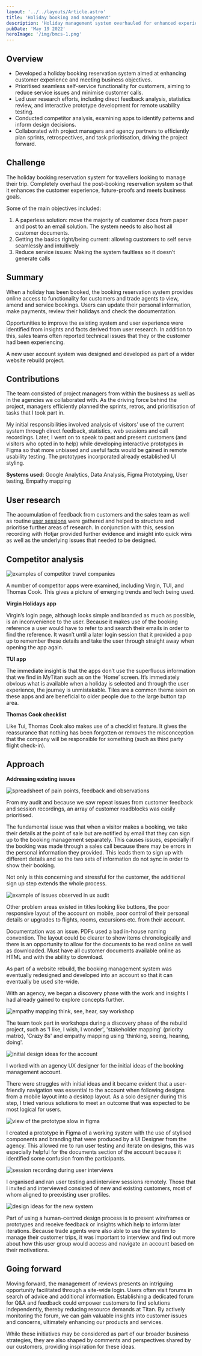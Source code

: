 ```yaml
---
layout: '../../layouts/Article.astro'
title: 'Holiday booking and management'
description: 'Holiday management system overhauled for enhanced experience, paperless solution, self-serve functionality, and reduced service issues'
pubDate: 'May 19 2022'
heroImage: '/img/bmcs-1.png'
---
```



## Overview
- Developed a holiday booking reservation system aimed at enhancing customer experience and meeting business objectives.
- Prioritised seamless self-service functionality for customers, aiming to reduce service issues and minimise customer calls.
- Led user research efforts, including direct feedback analysis, statistics review, and interactive prototype development for remote usability testing.
- Conducted competitor analysis, examining apps to identify patterns and inform design decisions.
- Collaborated with project managers and agency partners to efficiently plan sprints, retrospectives, and task prioritisation, driving the project forward.

## Challenge
The holiday booking reservation system for travellers looking to manage their trip. Completely overhaul the post-booking reservation system so that it enhances the customer experience, future-proofs and meets business goals.

Some of the main objectives included:

1. A paperless solution: move the majority of customer docs from paper and post to an email solution. The system needs to also host all customer documents.
2. Getting the basics right/being current: allowing customers to self serve seamlessly and intuitively
3. Reduce service issues: Making the system faultless so it doesn’t generate calls

## Summary
When a holiday has been booked, the booking reservation system provides online access to functionality for customers and trade agents to view, amend and service bookings. Users can update their personal information, make payments, review their holidays and check the documentation.

Opportunities to improve the existing system and user experience were identified from insights and facts derived from user research. In addition to this, sales teams often reported technical issues that they or the customer had been experiencing.

A new user account system was designed and developed as part of a wider website rebuild project.

## Contributions
The team consisted of project managers from within the business as well as in the agencies we collaborated with. As the driving force behind the project, managers efficiently planned the sprints, retros, and prioritisation of tasks that I took part in.

My initial responsibilities involved analysis of visitors’ use of the current system through direct feedback, statistics, web sessions and call recordings. Later, I went on to speak to past and present customers (and visitors who opted in to help) while developing interactive prototypes in Figma so that more unbiased and useful facts would be gained in remote usability testing. The prototypes incorporated already established UI styling.

__Systems used__: Google Analytics, Data Analysis, Figma Prototyping, User testing, Empathy mapping

## User research
The accumulation of feedback from customers and the sales team as well as routine [user sessions](/articles/how-to-user-sessions/) were gathered and helped to structure and prioritise further areas of research. In conjunction with this, session recording with Hotjar provided further evidence and insight into quick wins as well as the underlying issues that needed to be designed.

## Competitor analysis

<Image src="/img/bmcs-2.png" alt="examples of competitor travel companies" width={920} height={350} />

A number of competitor apps were examined, including Virgin, TUI, and Thomas Cook. This gives a picture of emerging trends and tech being used.

**Virgin Holidays app**

Virgin’s login page, although looks simple and branded as much as possible, is an inconvenience to the user. Because it makes use of the booking reference a user would have to refer to and search their emails in order to find the reference. It wasn’t until a later login session that it provided a pop up to remember these details and take the user through straight away when opening the app again.

**TUI app**

The immediate insight is that the apps don’t use the superfluous information that we find in MyTitan such as on the ‘Home’ screen. It’s immediately obvious what is available when a holiday is selected and through the user experience, the journey is unmistakable. Tiles are a common theme seen on these apps and are beneficial to older people due to the large button tap area.

**Thomas Cook checklist**

Like Tui, Thomas Cook also makes use of a checklist feature. It gives the reassurance that nothing has been forgotten or removes the misconception that the company will be responsible for something (such as third party flight check-in).

## Approach
**Addressing existing issues**

<Image src="/img/bmcs-3.png" alt="spreadsheet of pain points, feedback and observations" width={920} height={350} />

From my audit and because we saw repeat issues from customer feedback and session recordings, an array of customer roadblocks was easily prioritised.

The fundamental issue was that when a visitor makes a booking, we take their details at the point of sale but are notified by email that they can sign up to the booking management separately. This causes issues, especially if the booking was made through a sales call because there may be errors in the personal information they provided. This leads them to sign up with different details and so the two sets of information do not sync in order to show their booking.

Not only is this concerning and stressful for the customer, the additional sign up step extends the whole process.

<Image src="/img/bmcs-4.png" alt="example of issues observed in ux audit" width={920} height={350} />

Other problem areas existed in titles looking like buttons, the poor responsive layout of the account on mobile, poor control of their personal details or upgrades to flights, rooms, excursions etc. from their account.

Documentation was an issue. PDFs used a bad in-house naming convention. The layout could be clearer to show items chronologically and there is an opportunity to allow for the documents to be read online as well as downloaded. Must have all customer documents available online as HTML and with the ability to download.

As part of a website rebuild, the booking management system was eventually redesigned and developed into an account so that it can eventually be used site-wide.

With an agency, we began a discovery phase with the work and insights I had already gained to explore concepts further.

<Image src="/img/bmcs-5.png" alt="empathy mapping think, see, hear, say workshop" width={920} height={350} />

The team took part in workshops during a discovery phase of the rebuild project, such as 'I like, I wish, I wonder', 'stakeholder mapping' (priority matrix), 'Crazy 8s' and empathy mapping using 'thinking, seeing, hearing, doing'.

<Image src="/img/bmcs-6.png" alt="initial design ideas for the account" width={920} height={350} />

I worked with an agency UX designer for the initial ideas of the booking management account.

There were struggles with initial ideas and it became evident that a user-friendly navigation was essential to the account when following designs from a mobile layout into a desktop layout. As a solo designer during this step, I tried various solutions to meet an outcome that was expected to be most logical for users.

<Image src="/img/bmcs-7.png" alt="view of the prototype slow in figma" width={920} height={350} />

I created a prototype in Figma of a working system with the use of stylised components and branding that were produced by a UI Designer from the agency. This allowed me to run user testing and iterate on designs, this was especially helpful for the documents section of the account because it identified some confusion from the participants.

<Image src="/img/bmcs-8.png" alt="session recording during user interviews" width={920} height={350} />

I organised and ran user testing and interview sessions remotely. Those that I invited and interviewed consisted of new and existing customers, most of whom aligned to preexisting user profiles.

<Image src="/img/bmcs-9.png" alt="design ideas for the new system" width={920} height={350} />

Part of using a human-centred design process is to present wireframes or prototypes and receive feedback or insights which help to inform later iterations. Because trade agents were also able to use the system to manage their customer trips, it was important to interview and find out more about how this user group would access and navigate an account based on their motivations.

## Going forward
Moving forward, the management of reviews presents an intriguing opportunity facilitated through a site-wide login. Users often visit forums in search of advice and additional information. Establishing a dedicated forum for Q&A and feedback could empower customers to find solutions independently, thereby reducing resource demands at Titan. By actively monitoring the forum, we can gain valuable insights into customer issues and concerns, ultimately enhancing our products and services.

While these initiatives may be considered as part of our broader business strategies, they are also shaped by comments and perspectives shared by our customers, providing inspiration for these ideas.